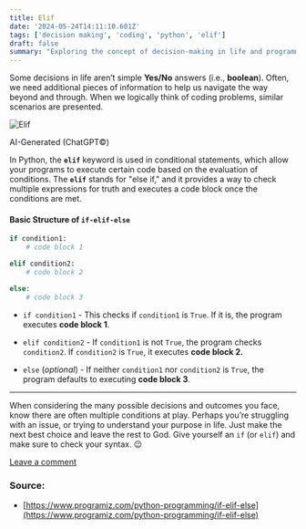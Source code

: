 ```yaml
---
title: Elif
date: '2024-05-24T14:11:10.601Z'
tags: ['decision making', 'coding', 'python', 'elif']
draft: false
summary: "Exploring the concept of decision-making in life and programming with Python's elif statement."
---
```


Some decisions in life aren’t simple **Yes/No** answers (i.e., **boolean**). Often, we need additional pieces of information to help us navigate the way beyond and through. When we logically think of coding problems, similar scenarios are presented.

<div style={{ textAlign: "center", display: "flex", flexDirection: "column", alignItems: "center" }}>
  <img 
    src="https://substackcdn.com/image/fetch/w_424,c_limit,f_auto,q_auto:good,fl_progressive:steep/https%3A%2F%2Fsubstack-post-media.s3.amazonaws.com%2Fpublic%2Fimages%2F0882e732-ebf2-48ea-8a6f-63dc05daf994_1024x1024.webp" 
    alt="Elif" 
    style={{ maxWidth: "100%" }}
  />
  <p>AI-Generated (ChatGPT©)</p>
</div>

In Python, the **`elif`** keyword is used in conditional statements, which allow your programs to execute certain code based on the evaluation of conditions. The **`elif`** stands for "else if," and it provides a way to check multiple expressions for truth and executes a code block once the conditions are met.

#### Basic Structure of `if-elif-else`

```python
if condition1:
    # code block 1

elif condition2:
    # code block 2

else: 
    # code block 3
```

*   `if condition1` - This checks if `condition1` is `True`. If it is, the program executes **code block 1**.

*   `elif condition2` - If `condition1` is not `True`, the program checks `condition2`. If `condition2` is `True`, it executes **code block 2.**

*   `else` (_optional_) - If neither `condition1` nor `condition2` is `True`, the program defaults to executing **code block 3**.

---

When considering the many possible decisions and outcomes you face, know there are often multiple conditions at play. Perhaps you’re struggling with an issue, or trying to understand your purpose in life. Just make the next best choice and leave the rest to God. Give yourself an `if` (or `elif`) and make sure to check your syntax. 😉

[Leave a comment](https://www.wildfx.io/p/elif/comments)

### Source:

*   [https://www.programiz.com/python-programming/if-elif-else](https://www.programiz.com/python-programming/if-elif-else)
